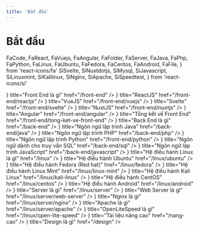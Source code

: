 ```yaml
---
title: 'Bắt đầu'
---
```


<h1 className="nx-text-center nx-my-10 nx-text-[2.5rem] nx-font-bold nx-tracking-tight">
  Bắt đầu
</h1>

  FaCode,
  FaReact,
  FaVuejs,
  FaAngular,
  FaFolder,
  FaServer,
  FaJava,
  FaPhp,
  FaPython,
  FaLinux,
  FaUbuntu,
  FaFedora,
  FaCentos,
  FaAndroid,
  FaFile,
} from 'react-icons/fa'
  SiSvelte,
  SiNuxtdotjs,
  SiMysql,
  SiJavascript,
  SiLinuxmint,
  SiKalilinux,
  SiNginx,
  SiApache,
  SiSpeedtest,
} from 'react-icons/si'

<FadeIn delay={0.1}>
  <Cards>
    <Card
      icon={<FaCode className="nx-w-6 nx-h-6" />}
      title="Front End là gì"
      href="/front-end"
    />
    <Card
      icon={<FaReact className="nx-w-6 nx-h-6" />}
      title="ReactJS"
      href="/front-end/reactjs"
    />
    <Card
      icon={<FaVuejs className="nx-w-6 nx-h-6" />}
      title="VueJS"
      href="/front-end/vuejs"
    />
    <Card
      icon={<SiSvelte className="nx-w-6 nx-h-6" />}
      title="Svelte"
      href="/front-end/svelte"
    />
    <Card
      icon={<SiNuxtdotjs className="nx-w-6 nx-h-6" />}
      title="NuxtJS"
      href="/front-end/nuxtjs"
    />
    <Card
      icon={<FaAngular className="nx-w-6 nx-h-6" />}
      title="Angular"
      href="/front-end/angular"
    />
    <Card
      icon={<FaFolder className="nx-w-6 nx-h-6" />}
      title="Tổng kết về Front End"
      href="/front-end/tong-ket-ve-front-end"
    />
    <Card
      icon={<FaServer className="nx-w-6 nx-h-6" />}
      title="Back End là gì"
      href="/back-end"
    />
    <Card
      icon={<FaJava className="nx-w-6 nx-h-6" />}
      title="Ngôn ngữ lập trình Java"
      href="/back-end/java"
    />
    <Card
      icon={<FaPhp className="nx-w-6 nx-h-6" />}
      title="Ngôn ngữ lập trình PHP"
      href="/back-end/php"
    />
    <Card
      icon={<FaPython className="nx-w-6 nx-h-6" />}
      title="Ngôn ngữ lập trình Python"
      href="/front-end/python"
    />
    <Card
      icon={<SiMysql className="nx-w-6 nx-h-6" />}
      title="Ngôn ngữ dành cho truy vấn SQL"
      href="/back-end/sql"
    />
    <Card
      icon={<SiJavascript className="nx-w-6 nx-h-6" />}
      title="Ngôn ngữ lập trình JavaScript"
      href="/back-end/javascript"
    />
    <Card
      icon={<FaLinux className="nx-w-6 nx-h-6" />}
      title="Hệ điều hành Linux là gì"
      href="/linux"
    />
    <Card
      icon={<FaUbuntu className="nx-w-6 nx-h-6" />}
      title="Hệ điều hành Ubuntu"
      href="/linux/ubuntu"
    />
    <Card
      icon={<FaFedora className="nx-w-6 nx-h-6" />}
      title="Hệ điều hành Fedora (Red hat)"
      href="/linux/fedora"
    />
    <Card
      icon={<SiLinuxmint className="nx-w-6 nx-h-6" />}
      title="Hệ điều hành Linux Mint"
      href="/linux/linux-mint"
    />
    <Card
      icon={<SiKalilinux className="nx-w-6 nx-h-6" />}
      title="Hệ điều hành Kali Linux"
      href="/linux/kali-linux"
    />
    <Card
      icon={<FaCentos className="nx-w-6 nx-h-6" />}
      title="Hệ điều hành CentOS"
      href="/linux/centos"
    />
    <Card
      icon={<FaAndroid className="nx-w-6 nx-h-6" />}
      title="Hệ điều hành Android"
      href="/linux/android"
    />
    <Card
      icon={<FaServer className="nx-w-6 nx-h-6" />}
      title="Server là gì"
      href="/linux/server"
    />
    <Card
      icon={<FaServer className="nx-w-6 nx-h-6" />}
      title="Web Server là gì"
      href="/linux/server/web-server"
    />
    <Card
      icon={<SiNginx className="nx-w-6 nx-h-6" />}
      title="Nginx là gì"
      href="/linux/server/nginx"
    />
    <Card
      icon={<SiApache className="nx-w-6 nx-h-6" />}
      title="Apache là gì"
      href="/linux/server/apache"
    />
    <Card
      icon={<SiSpeedtest className="nx-w-6 nx-h-6" />}
      title="OpenLiteSpeed là gì"
      href="/linux/open-lite-speed"
    />
    <Card
      icon={<FaFile className="nx-w-6 nx-h-6" />}
      title="Tài liệu nâng cao"
      href="/nang-cao"
    />
    <Card
      icon={<BsLayoutSidebarInsetReverse className="nx-w-6 nx-h-6" />}
      title="Design là gì"
      href="/design"
    />
  </Cards>
</FadeIn>
